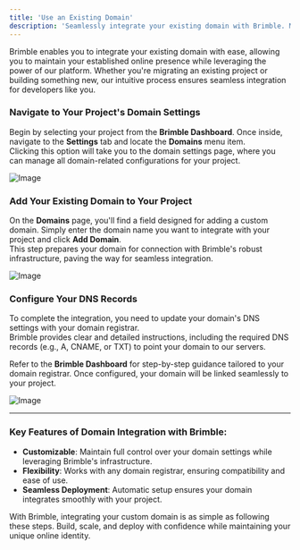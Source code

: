 ```yaml
---
title: 'Use an Existing Domain'
description: 'Seamlessly integrate your existing domain with Brimble. Maximize flexibility and maintain your established online presence.'
---
```


Brimble enables you to integrate your existing domain with ease, allowing you to maintain your established online presence while leveraging the power of our platform. Whether you're migrating an existing project or building something new, our intuitive process ensures seamless integration for developers like you.


<Steps>

<Step>

### Navigate to Your Project's Domain Settings

Begin by selecting your project from the **Brimble Dashboard**. Once inside, navigate to the **Settings** tab and locate the **Domains** menu item.  
Clicking this option will take you to the domain settings page, where you can manage all domain-related configurations for your project.

![Image](https://res.cloudinary.com/dfdilofw7/image/upload/v1716305302/Screenshot_96_xh38tm.png)

</Step>

<Step>

### Add Your Existing Domain to Your Project

On the **Domains** page, you'll find a field designed for adding a custom domain. Simply enter the domain name you want to integrate with your project and click **Add Domain**.  
This step prepares your domain for connection with Brimble's robust infrastructure, paving the way for seamless integration.

![Image](https://res.cloudinary.com/dfdilofw7/image/upload/v1716305302/Screenshot_96_xh38tm.png)

</Step>

<Step>

### Configure Your DNS Records

To complete the integration, you need to update your domain's DNS settings with your domain registrar.  
Brimble provides clear and detailed instructions, including the required DNS records (e.g., A, CNAME, or TXT) to point your domain to our servers.

Refer to the **Brimble Dashboard** for step-by-step guidance tailored to your domain registrar. Once configured, your domain will be linked seamlessly to your project.

![Image](https://res.cloudinary.com/dfdilofw7/image/upload/v1716308458/Screenshot_99_y5jdru.png)

</Step>

</Steps>

---

### Key Features of Domain Integration with Brimble:
- **Customizable**: Maintain full control over your domain settings while leveraging Brimble's infrastructure.
- **Flexibility**: Works with any domain registrar, ensuring compatibility and ease of use.
- **Seamless Deployment**: Automatic setup ensures your domain integrates smoothly with your project.

With Brimble, integrating your custom domain is as simple as following these steps. Build, scale, and deploy with confidence while maintaining your unique online identity.
